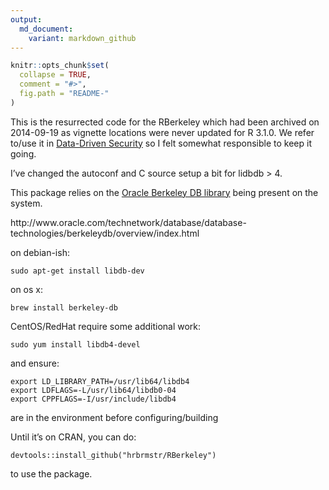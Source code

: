 ```yaml
---
output:
  md_document:
    variant: markdown_github
---
```


<!-- README.md is generated from README.Rmd. Please edit that file -->

```r
knitr::opts_chunk$set(
  collapse = TRUE,
  comment = "#>",
  fig.path = "README-"
)
```

This is the resurrected code for the RBerkeley which had been archived on 2014-09-19 as vignette locations were never updated for R 3.1.0. We refer to/use it in [Data-Driven Security](http://dds.ec/) so I felt somewhat responsible to keep it going.

I've changed the autoconf and C source setup a bit for lidbdb > 4.

This package relies on the [Oracle Berkeley DB library](http://www.oracle.com/technetwork/database/database-technologies/berkeleydb/overview/index.html) being present on the system.

http://www.oracle.com/technetwork/database/database-technologies/berkeleydb/overview/index.html

on debian-ish:

    sudo apt-get install libdb-dev

on os x:

    brew install berkeley-db

CentOS/RedHat require some additional work:

    sudo yum install libdb4-devel

and ensure:

    export LD_LIBRARY_PATH=/usr/lib64/libdb4
    export LDFLAGS=-L/usr/lib64/libdb0-04
    export CPPFLAGS=-I/usr/include/libdb4

are in the environment before configuring/building

Until it's on CRAN, you can do:

    devtools::install_github("hrbrmstr/RBerkeley") 
    
to use the package.

